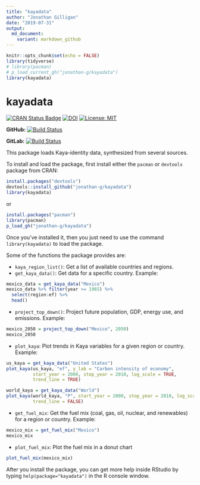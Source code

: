 ```yaml
---
title: "kayadata"
author: "Jonathan Gilligan"
date: "2019-07-31"
output: 
  md_document:
    variant: markdown_github
---
```

```r
knitr::opts_chunk$set(echo = FALSE)
library(tidyverse)
# library(pacman)
# p_load_current_gh("jonathan-g/kayadata")
library(kayadata)
```
# kayadata

[![CRAN Status Badge](https://www.r-pkg.org/badges/version-last-release/kayadata)](https://cran.r-project.org/package=kayadata)
[![DOI](https://zenodo.org/badge/108232691.svg)](https://zenodo.org/badge/latestdoi/108232691)
[![License: MIT](https://img.shields.io/badge/License-MIT-yellow.svg)](https://opensource.org/licenses/MIT)

**GitHub:** [![Build Status](https://travis-ci.org/jonathan-g/kayadata.svg?branch=master)](https://github.com/jonathan-g/kayadata/commits/master)

**GitLab:** [![Build Status](https://gitlab.jgilligan.org/gilligan_teaching/ees_3310/ees_3310_software/kayadata/badges/master/build.svg)](https://gitlab.jgilligan.org/gilligan_teaching/ees_3310/ees_3310_software/kayadata/commits/master)


This package loads Kaya-identity data, synthesized from several sources.

To install and load the package, first install either the `pacman` or `devtools` 
package from CRAN:
```r
install.packages("devtools")
devtools::install_github("jonathan-g/kayadata")
library(kayadata)
```
or
```r
install.packages("pacman")
library(pacman)
p_load_gh("jonathan-g/kayadata")
```

Once you've installed it, then you just need to use the command 
`library(kayadata)` to load the package.

Some of the functions the package provides are:

* `kaya_region_list()`: Get a list of available countries and regions.
* `get_kaya_data()`: Get data for a specific country. 
  Example: 
```r
mexico_data = get_kaya_data("Mexico") 
mexico_data %>% filter(year >= 1965) %>% 
  select(region:ef) %>%
  head()
```
* `project_top_down()`: Project future population, GDP, energy use, and 
  emissions. 
  Example: 
```r
mexico_2050 = project_top_down("Mexico", 2050)
mexico_2050
```
* `plot_kaya`: Plot trends in Kaya variables for a given region or country.
  Example:
```r
us_kaya = get_kaya_data("United States")
plot_kaya(us_kaya, "ef", y_lab = "Carbon intensity of economy",
          start_year = 2000, stop_year = 2010, log_scale = TRUE,
          trend_line = TRUE)
```
```r
world_kaya = get_kaya_data("World")
plot_kaya(world_kaya, "P", start_year = 2000, stop_year = 2010, log_scale = FALSE,
          trend_line = FALSE)
```
* `get_fuel_mix`: Get the fuel mix (coal, gas, oil, nuclear, and renewables) 
  for a region or country. 
  Example: 
```r
mexico_mix = get_fuel_mix("Mexico")
mexico_mix
```
* `plot_fuel_mix`: Plot the fuel mix in a donut chart
```r
plot_fuel_mix(mexico_mix)
```

After you install the package, you can get more help inside RStudio by typing 
`help(package="kayadata")` in the R console window.
